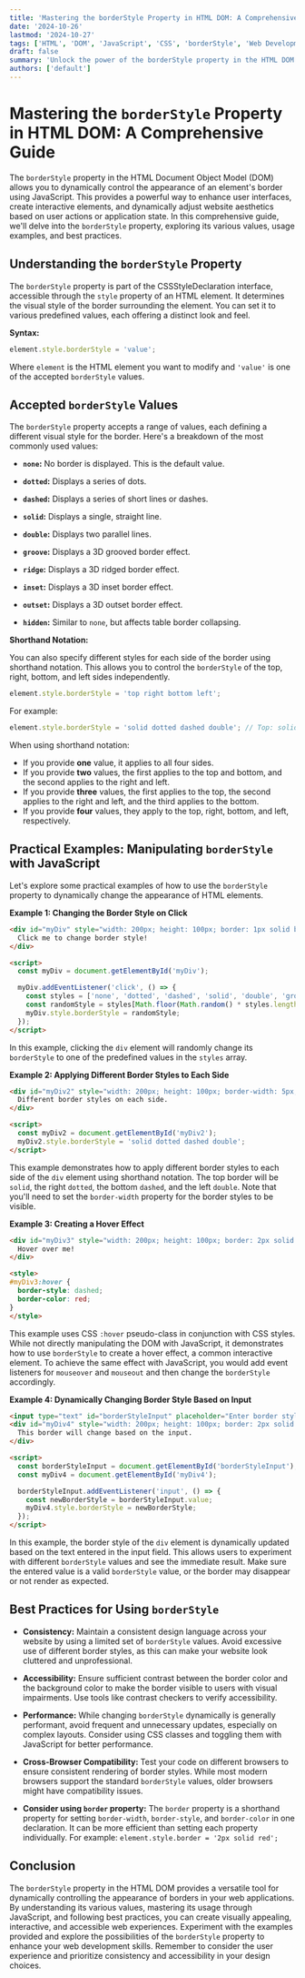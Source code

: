 ```yaml
---
title: 'Mastering the borderStyle Property in HTML DOM: A Comprehensive Guide'
date: '2024-10-26'
lastmod: '2024-10-27'
tags: ['HTML', 'DOM', 'JavaScript', 'CSS', 'borderStyle', 'Web Development', 'Frontend Development']
draft: false
summary: 'Unlock the power of the borderStyle property in the HTML DOM with this in-depth guide. Learn how to manipulate border styles using JavaScript, explore various border style values, and see practical examples to enhance your web design.'
authors: ['default']
---
```


# Mastering the `borderStyle` Property in HTML DOM: A Comprehensive Guide

The `borderStyle` property in the HTML Document Object Model (DOM) allows you to dynamically control the appearance of an element's border using JavaScript. This provides a powerful way to enhance user interfaces, create interactive elements, and dynamically adjust website aesthetics based on user actions or application state. In this comprehensive guide, we'll delve into the `borderStyle` property, exploring its various values, usage examples, and best practices.

## Understanding the `borderStyle` Property

The `borderStyle` property is part of the CSSStyleDeclaration interface, accessible through the `style` property of an HTML element. It determines the visual style of the border surrounding the element. You can set it to various predefined values, each offering a distinct look and feel.

**Syntax:**

```javascript
element.style.borderStyle = 'value';
```

Where `element` is the HTML element you want to modify and `'value'` is one of the accepted `borderStyle` values.

## Accepted `borderStyle` Values

The `borderStyle` property accepts a range of values, each defining a different visual style for the border. Here's a breakdown of the most commonly used values:

*   **`none`:** No border is displayed. This is the default value.

*   **`dotted`:**  Displays a series of dots.

*   **`dashed`:** Displays a series of short lines or dashes.

*   **`solid`:** Displays a single, straight line.

*   **`double`:** Displays two parallel lines.

*   **`groove`:** Displays a 3D grooved border effect.

*   **`ridge`:** Displays a 3D ridged border effect.

*   **`inset`:** Displays a 3D inset border effect.

*   **`outset`:** Displays a 3D outset border effect.

*   **`hidden`:** Similar to `none`, but affects table border collapsing.

**Shorthand Notation:**

You can also specify different styles for each side of the border using shorthand notation. This allows you to control the `borderStyle` of the top, right, bottom, and left sides independently.

```javascript
element.style.borderStyle = 'top right bottom left';
```

For example:

```javascript
element.style.borderStyle = 'solid dotted dashed double'; // Top: solid, Right: dotted, Bottom: dashed, Left: double
```

When using shorthand notation:

*   If you provide **one** value, it applies to all four sides.
*   If you provide **two** values, the first applies to the top and bottom, and the second applies to the right and left.
*   If you provide **three** values, the first applies to the top, the second applies to the right and left, and the third applies to the bottom.
*   If you provide **four** values, they apply to the top, right, bottom, and left, respectively.

## Practical Examples: Manipulating `borderStyle` with JavaScript

Let's explore some practical examples of how to use the `borderStyle` property to dynamically change the appearance of HTML elements.

**Example 1: Changing the Border Style on Click**

```html
<div id="myDiv" style="width: 200px; height: 100px; border: 1px solid black;">
  Click me to change border style!
</div>

<script>
  const myDiv = document.getElementById('myDiv');

  myDiv.addEventListener('click', () => {
    const styles = ['none', 'dotted', 'dashed', 'solid', 'double', 'groove', 'ridge', 'inset', 'outset'];
    const randomStyle = styles[Math.floor(Math.random() * styles.length)];
    myDiv.style.borderStyle = randomStyle;
  });
</script>
```

In this example, clicking the `div` element will randomly change its `borderStyle` to one of the predefined values in the `styles` array.

**Example 2: Applying Different Border Styles to Each Side**

```html
<div id="myDiv2" style="width: 200px; height: 100px; border-width: 5px;">
  Different border styles on each side.
</div>

<script>
  const myDiv2 = document.getElementById('myDiv2');
  myDiv2.style.borderStyle = 'solid dotted dashed double';
</script>
```

This example demonstrates how to apply different border styles to each side of the `div` element using shorthand notation.  The top border will be `solid`, the right `dotted`, the bottom `dashed`, and the left `double`. Note that you'll need to set the `border-width` property for the border styles to be visible.

**Example 3: Creating a Hover Effect**

```html
<div id="myDiv3" style="width: 200px; height: 100px; border: 2px solid black;">
  Hover over me!
</div>

<style>
#myDiv3:hover {
  border-style: dashed;
  border-color: red;
}
</style>
```

This example uses CSS `:hover` pseudo-class in conjunction with CSS styles.  While not directly manipulating the DOM with JavaScript, it demonstrates how to use `borderStyle` to create a hover effect, a common interactive element. To achieve the same effect with JavaScript, you would add event listeners for `mouseover` and `mouseout` and then change the `borderStyle` accordingly.

**Example 4: Dynamically Changing Border Style Based on Input**

```html
<input type="text" id="borderStyleInput" placeholder="Enter border style">
<div id="myDiv4" style="width: 200px; height: 100px; border: 2px solid black;">
  This border will change based on the input.
</div>

<script>
  const borderStyleInput = document.getElementById('borderStyleInput');
  const myDiv4 = document.getElementById('myDiv4');

  borderStyleInput.addEventListener('input', () => {
    const newBorderStyle = borderStyleInput.value;
    myDiv4.style.borderStyle = newBorderStyle;
  });
</script>
```

In this example, the border style of the `div` element is dynamically updated based on the text entered in the input field.  This allows users to experiment with different `borderStyle` values and see the immediate result. Make sure the entered value is a valid `borderStyle` value, or the border may disappear or not render as expected.

## Best Practices for Using `borderStyle`

*   **Consistency:** Maintain a consistent design language across your website by using a limited set of `borderStyle` values.  Avoid excessive use of different border styles, as this can make your website look cluttered and unprofessional.

*   **Accessibility:** Ensure sufficient contrast between the border color and the background color to make the border visible to users with visual impairments.  Use tools like contrast checkers to verify accessibility.

*   **Performance:**  While changing `borderStyle` dynamically is generally performant, avoid frequent and unnecessary updates, especially on complex layouts.  Consider using CSS classes and toggling them with JavaScript for better performance.

*   **Cross-Browser Compatibility:**  Test your code on different browsers to ensure consistent rendering of border styles.  While most modern browsers support the standard `borderStyle` values, older browsers might have compatibility issues.

*   **Consider using `border` property:** The `border` property is a shorthand property for setting `border-width`, `border-style`, and `border-color` in one declaration. It can be more efficient than setting each property individually. For example: `element.style.border = '2px solid red';`

## Conclusion

The `borderStyle` property in the HTML DOM provides a versatile tool for dynamically controlling the appearance of borders in your web applications. By understanding its various values, mastering its usage through JavaScript, and following best practices, you can create visually appealing, interactive, and accessible web experiences. Experiment with the examples provided and explore the possibilities of the `borderStyle` property to enhance your web development skills. Remember to consider the user experience and prioritize consistency and accessibility in your design choices.